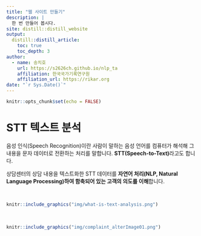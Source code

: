 ```yaml
---
title: "웹 사이트 만들기"
description: |
  한 번 만들어 봅시다.
site: distill::distill_website
output:
  distill::distill_article:
    toc: true
    toc_depth: 3  
author:
  - name: 송치호
    url: https://s2626ch.github.io/nlp_ta
    affiliation: 한국국가기록연구원
    affiliation_url: https://rikar.org 
date: "`r Sys.Date()`" 
---
```


```r
knitr::opts_chunk$set(echo = FALSE)
```


# STT 텍스트 분석

음성 인식(Speech Recognition)이란 사람이 말하는 음성 언어를 컴퓨터가 해석해 그 내용을 문자 데이터로 전환하는 처리를 말합니다. **STT(Speech-to-Text)**라고도 합니다. 

상담센터의 상담 내용을 텍스트화한 STT 데이터를 **자연어 처리(NLP, Natural Language Processing)하여 함축되어 있는 고객의 의도를 이해**합니다.

<br>

```r
knitr::include_graphics("img/what-is-text-analysis.png")
```



<br>

```r
knitr::include_graphics("img/complaint_alterImage01.png")
```

